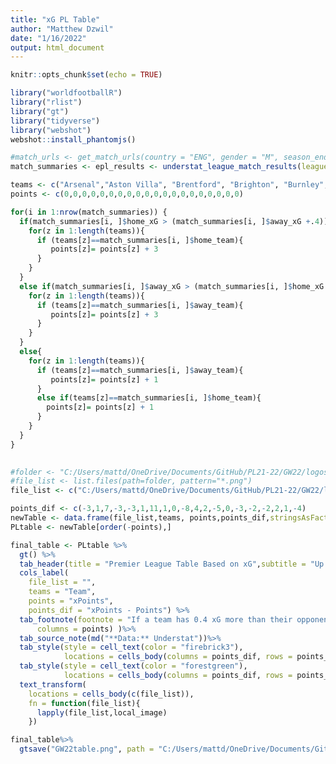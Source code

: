 ```yaml
---
title: "xG PL Table"
author: "Matthew Dzwil"
date: "1/16/2022"
output: html_document
---
```


```r
knitr::opts_chunk$set(echo = TRUE)
```

```r
library("worldfootballR")
library("rlist")
library("gt")
library("tidyverse")
library("webshot")
webshot::install_phantomjs()
```

```r
#match_urls <- get_match_urls(country = "ENG", gender = "M", season_end_year = 2022)
match_summaries <- epl_results <- understat_league_match_results(league = "EPL", season_start_year = 2021)
```

```r
teams <- c("Arsenal","Aston Villa", "Brentford", "Brighton", "Burnley", "Chelsea","Crystal Palace","Everton","Leeds","Leicester","Liverpool","Manchester City","Manchester United","Newcastle United", "Norwich","Southampton","Tottenham","Watford","West Ham", "Wolverhampton Wanderers")
points <- c(0,0,0,0,0,0,0,0,0,0,0,0,0,0,0,0,0,0,0,0)
```


```r

for(i in 1:nrow(match_summaries)) {
  if(match_summaries[i, ]$home_xG > (match_summaries[i, ]$away_xG +.4)){
    for(z in 1:length(teams)){
      if (teams[z]==match_summaries[i, ]$home_team){
         points[z]= points[z] + 3
      }
    }
  }
  else if(match_summaries[i, ]$away_xG > (match_summaries[i, ]$home_xG +.4)){
    for(z in 1:length(teams)){
      if (teams[z]==match_summaries[i, ]$away_team){
         points[z]= points[z] + 3
      }
    }
  }
  else{
    for(z in 1:length(teams)){
      if (teams[z]==match_summaries[i, ]$away_team){
         points[z]= points[z] + 1
      }
      else if(teams[z]==match_summaries[i, ]$home_team){
        points[z]= points[z] + 1
      }
    }
  }
}
  
```


```r
#folder <- "C:/Users/mattd/OneDrive/Documents/GitHub/PL21-22/GW22/logos" 
#file_list <- list.files(path=folder, pattern="*.png")
file_list <- c("C:/Users/mattd/OneDrive/Documents/GitHub/PL21-22/GW22/logos/Arsenal.png","C:/Users/mattd/OneDrive/Documents/GitHub/PL21-22/GW22/logos/AstonVilla.png","C:/Users/mattd/OneDrive/Documents/GitHub/PL21-22/GW22/logos/Brentford.png","C:/Users/mattd/OneDrive/Documents/GitHub/PL21-22/GW22/logos/Brighton.png","C:/Users/mattd/OneDrive/Documents/GitHub/PL21-22/GW22/logos/Burnley.png","C:/Users/mattd/OneDrive/Documents/GitHub/PL21-22/GW22/logos/Chelsea.png","C:/Users/mattd/OneDrive/Documents/GitHub/PL21-22/GW22/logos/CrystalPalace.png","C:/Users/mattd/OneDrive/Documents/GitHub/PL21-22/GW22/logos/Everton.png","C:/Users/mattd/OneDrive/Documents/GitHub/PL21-22/GW22/logos/Leeds.png","C:/Users/mattd/OneDrive/Documents/GitHub/PL21-22/GW22/logos/Leicester.png","C:/Users/mattd/OneDrive/Documents/GitHub/PL21-22/GW22/logos/Liverpool.png","C:/Users/mattd/OneDrive/Documents/GitHub/PL21-22/GW22/logos/ManchesterCity.png","C:/Users/mattd/OneDrive/Documents/GitHub/PL21-22/GW22/logos/ManchesterUnited.png","C:/Users/mattd/OneDrive/Documents/GitHub/PL21-22/GW22/logos/Newcastle.png","C:/Users/mattd/OneDrive/Documents/GitHub/PL21-22/GW22/logos/Norwich.png","C:/Users/mattd/OneDrive/Documents/GitHub/PL21-22/GW22/logos/Southampton.png","C:/Users/mattd/OneDrive/Documents/GitHub/PL21-22/GW22/logos/Tottenham.png","C:/Users/mattd/OneDrive/Documents/GitHub/PL21-22/GW22/logos/Watford.png","C:/Users/mattd/OneDrive/Documents/GitHub/PL21-22/GW22/logos/WestHam.png","C:/Users/mattd/OneDrive/Documents/GitHub/PL21-22/GW22/logos/Wolves.png")
```

```r
points_dif <- c(-3,1,7,-3,-3,1,11,1,0,-8,4,2,-5,0,-3,-2,-2,2,1,-4)
newTable <- data.frame(file_list,teams, points,points_dif,stringsAsFactors=FALSE)
PLtable <- newTable[order(-points),]
```


```r
final_table <- PLtable %>%
  gt() %>%
  tab_header(title = "Premier League Table Based on xG",subtitle = "Up until GW22") %>%
  cols_label(
    file_list = "",
    teams = "Team",
    points = "xPoints",
    points_dif = "xPoints - Points") %>%
  tab_footnote(footnote = "If a team has 0.4 xG more than their opponent, this results in a win. Any teams within 0.4 xG of each other results in a draw.",locations = cells_column_labels(
      columns = points) )%>%
  tab_source_note(md("**Data:** Understat"))%>%
  tab_style(style = cell_text(color = "firebrick3"),
            locations = cells_body(columns = points_dif, rows = points_dif<0))%>%
  tab_style(style = cell_text(color = "forestgreen"),
            locations = cells_body(columns = points_dif, rows = points_dif>0))%>%
  text_transform(
    locations = cells_body(c(file_list)),
    fn = function(file_list){
      lapply(file_list,local_image)
    })

final_table%>%
  gtsave("GW22table.png", path = "C:/Users/mattd/OneDrive/Documents/GitHub/PL21-22/GW22")


  
```


